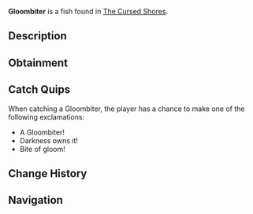 {{FishInfobox
|image          = Gloombiter.png
|rarity         = Common
|sea            = Second Sea
|location       = [[The Cursed Shores]]
|sublocation    = 
|sources        = Fishing Rod
|radar_location = 
|prog_speed     = -30
|xp             = 105
|weather        = Foggy
|time           = Night
|season         = Winter
|bait           = Shrimp
|base_weight    = 2.2
|base_value     = 110
|weight_range   = 1.3
|base_chance    = 115
|base_resil     = 15
}}
'''Gloombiter''' is a {{Rarity|Common}} fish found in [[The Cursed Shores]].

== Description ==
{{Description|A fierce biter that claims the shadows as its domain.|Bestiary Entry}}

== Obtainment ==
{{Description|It strikes where the light fades.|Bestiary Hint}}
{{Fish Availability|
The Cursed Shores
|top_rods      = 
Free Spirit Rod\339544.63\356338.81;
Leviathan's Fang Rod\254250.44\258762.54;
Trident Rod\245954.52\239758.62;
Azure Of Lagoon\241461.09\259627.03;
Astralhook Rod\210851.08\114307.18;
Training Rod\159074.02\342212.82;
Flimsy Rod\128253.08\165030.52;
Great Rod of Oscar\208409.89\159283.87;
Heaven's Rod\128113.86\131362.5;
Blazebringer Rod\194180.66\186414.48;
Verdant Shear Rod\182897.18\175130.23;
No-Life Rod\169275.81\159224.1;
Seraphic Rod\141712.56\138142.65;
Ethereal Prism Rod\132796.61\133262.5;
Challenger's Rod\129029.54\120886.49;
Rod Of The Forgotten Fang\123791.47\118522.43;
Depthseeker Rod\119869.47\125077.24;
Rod Of The Exalted One\119674.6\121651.91;
Avalanche Rod\118217.04\121695.28;
Rod Of The Depths\117225.68\108374.99;
Volcanic Rod\113690.05\117544.36;
Zeus Rod\110596.7\116717.42;
Steady Rod\109816.32\109696.55
|recommended   = Free Spirit Rod
}}

== Catch Quips ==
When catching a Gloombiter, the player has a chance to make one of the following exclamations:
* A Gloombiter!
* Darkness owns it!
* Bite of gloom!

== Change History ==
{{Change History|{{subst:Current Version}}}}

== Navigation ==
{{Fish Navbox|The Cursed Shores}}